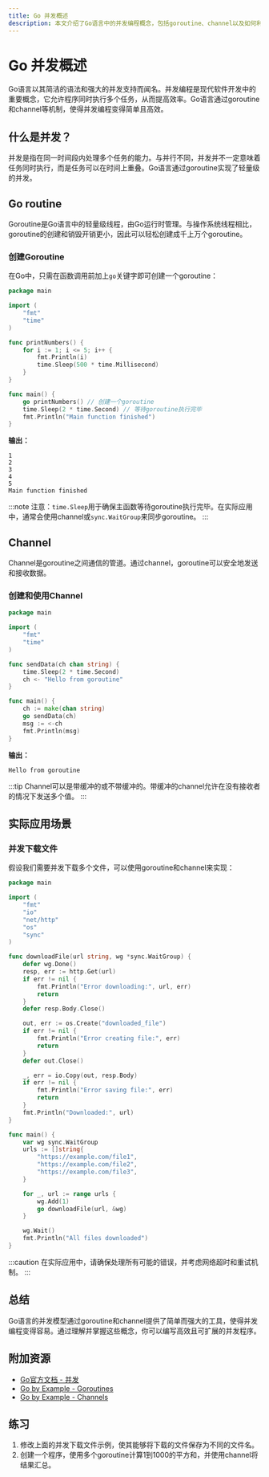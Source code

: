 ```yaml
---
title: Go 并发概述
description: 本文介绍了Go语言中的并发编程概念，包括goroutine、channel以及如何利用它们实现并发任务。适合初学者理解并掌握Go并发编程的基础知识。
---
```


# Go 并发概述

Go语言以其简洁的语法和强大的并发支持而闻名。并发编程是现代软件开发中的重要概念，它允许程序同时执行多个任务，从而提高效率。Go语言通过goroutine和channel等机制，使得并发编程变得简单且高效。

## 什么是并发？

并发是指在同一时间段内处理多个任务的能力。与并行不同，并发并不一定意味着任务同时执行，而是任务可以在时间上重叠。Go语言通过goroutine实现了轻量级的并发。

## Go routine

Goroutine是Go语言中的轻量级线程，由Go运行时管理。与操作系统线程相比，goroutine的创建和销毁开销更小，因此可以轻松创建成千上万个goroutine。

### 创建Goroutine

在Go中，只需在函数调用前加上`go`关键字即可创建一个goroutine：

```go
package main

import (
    "fmt"
    "time"
)

func printNumbers() {
    for i := 1; i <= 5; i++ {
        fmt.Println(i)
        time.Sleep(500 * time.Millisecond)
    }
}

func main() {
    go printNumbers() // 创建一个goroutine
    time.Sleep(2 * time.Second) // 等待goroutine执行完毕
    fmt.Println("Main function finished")
}
```

**输出：**
```
1
2
3
4
5
Main function finished
```

:::note
注意：`time.Sleep`用于确保主函数等待goroutine执行完毕。在实际应用中，通常会使用channel或`sync.WaitGroup`来同步goroutine。
:::

## Channel

Channel是goroutine之间通信的管道。通过channel，goroutine可以安全地发送和接收数据。

### 创建和使用Channel

```go
package main

import (
    "fmt"
    "time"
)

func sendData(ch chan string) {
    time.Sleep(2 * time.Second)
    ch <- "Hello from goroutine"
}

func main() {
    ch := make(chan string)
    go sendData(ch)
    msg := <-ch
    fmt.Println(msg)
}
```

**输出：**
```
Hello from goroutine
```

:::tip
Channel可以是带缓冲的或不带缓冲的。带缓冲的channel允许在没有接收者的情况下发送多个值。
:::

## 实际应用场景

### 并发下载文件

假设我们需要并发下载多个文件，可以使用goroutine和channel来实现：

```go
package main

import (
    "fmt"
    "io"
    "net/http"
    "os"
    "sync"
)

func downloadFile(url string, wg *sync.WaitGroup) {
    defer wg.Done()
    resp, err := http.Get(url)
    if err != nil {
        fmt.Println("Error downloading:", url, err)
        return
    }
    defer resp.Body.Close()

    out, err := os.Create("downloaded_file")
    if err != nil {
        fmt.Println("Error creating file:", err)
        return
    }
    defer out.Close()

    _, err = io.Copy(out, resp.Body)
    if err != nil {
        fmt.Println("Error saving file:", err)
        return
    }
    fmt.Println("Downloaded:", url)
}

func main() {
    var wg sync.WaitGroup
    urls := []string{
        "https://example.com/file1",
        "https://example.com/file2",
        "https://example.com/file3",
    }

    for _, url := range urls {
        wg.Add(1)
        go downloadFile(url, &wg)
    }

    wg.Wait()
    fmt.Println("All files downloaded")
}
```

:::caution
在实际应用中，请确保处理所有可能的错误，并考虑网络超时和重试机制。
:::

## 总结

Go语言的并发模型通过goroutine和channel提供了简单而强大的工具，使得并发编程变得容易。通过理解并掌握这些概念，你可以编写高效且可扩展的并发程序。

## 附加资源

- [Go官方文档 - 并发](https://golang.org/doc/effective_go#concurrency)
- [Go by Example - Goroutines](https://gobyexample.com/goroutines)
- [Go by Example - Channels](https://gobyexample.com/channels)

## 练习

1. 修改上面的并发下载文件示例，使其能够将下载的文件保存为不同的文件名。
2. 创建一个程序，使用多个goroutine计算1到1000的平方和，并使用channel将结果汇总。

